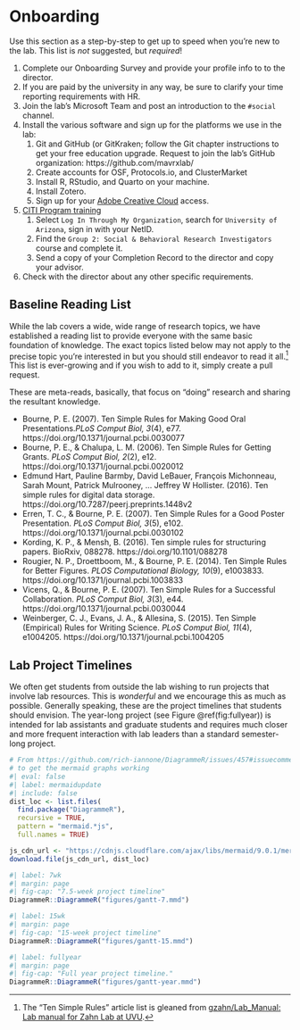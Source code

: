 # Onboarding {#sec-onboarding}

Use this section as a step-by-step to get up to speed when you're new to the lab. This list is *not* suggested, but *required*!

1.  Complete our Onboarding Survey and provide your profile info to to the director.
2.  If you are paid by the university in any way, be sure to clarify your time reporting requirements with HR.
3.  Join the lab's Microsoft Team and post an introduction to the `#social` channel.
4.  Install the various software and sign up for the platforms we use in the lab:
    1.  Git and GitHub (or GitKraken; follow the Git chapter instructions to get your free education upgrade. Request to join the lab's GitHub organization: https://github.com/mavrxlab/
    2.  Create accounts for OSF, Protocols.io, and ClusterMarket
    3.  Install R, RStudio, and Quarto on your machine.
    4.  Install Zotero.
    5.  Sign up for your [Adobe Creative Cloud](https://adobe.arizona.edu/signup/adobe-creative-cloud) access.
5.  [CITI Program training](https://www.citiprogram.org/?pageID=668)
    1.  Select `Log In Through My Organization`, search for `University of Arizona`, sign in with your NetID.
    2.  Find the `Group 2: Social & Behavioral Research Investigators` course and complete it.
    3.  Send a copy of your Completion Record to the director and copy your advisor.
6.  Check with the director about any other specific requirements.

## Baseline Reading List

While the lab covers a wide, wide range of research topics, we have established a reading list to provide everyone with the same basic foundation of knowledge. The exact topics listed below may not apply to the precise topic you're interested in but you should still endeavor to read it all.[^onboarding-1] This list is ever-growing and if you wish to add to it, simply create a pull request.

These are meta-reads, basically, that focus on "doing" research and sharing the resultant knowledge.

-   Bourne, P. E. (2007). Ten Simple Rules for Making Good Oral Presentations.*PLoS Comput Biol, 3*(4), e77. https://doi.org/10.1371/journal.pcbi.0030077
-   Bourne, P. E., & Chalupa, L. M. (2006). Ten Simple Rules for Getting Grants. *PLoS Comput Biol, 2*(2), e12. https://doi.org/10.1371/journal.pcbi.0020012
-   Edmund Hart, Pauline Barmby, David LeBauer, François Michonneau, Sarah Mount, Patrick Mulrooney, ... Jeffrey W Hollister. (2016). Ten simple rules for digital data storage. https://doi.org/10.7287/peerj.preprints.1448v2
-   Erren, T. C., & Bourne, P. E. (2007). Ten Simple Rules for a Good Poster Presentation. *PLoS Comput Biol, 3*(5), e102. https://doi.org/10.1371/journal.pcbi.0030102
-   Kording, K. P., & Mensh, B. (2016). Ten simple rules for structuring papers. BioRxiv, 088278. https://doi.org/10.1101/088278
-   Rougier, N. P., Droettboom, M., & Bourne, P. E. (2014). Ten Simple Rules for Better Figures. *PLOS Computational Biology, 10*(9), e1003833. https://doi.org/10.1371/journal.pcbi.1003833
-   Vicens, Q., & Bourne, P. E. (2007). Ten Simple Rules for a Successful Collaboration. *PLoS Comput Biol, 3*(3), e44. https://doi.org/10.1371/journal.pcbi.0030044
-   Weinberger, C. J., Evans, J. A., & Allesina, S. (2015). Ten Simple (Empirical) Rules for Writing Science. *PLoS Comput Biol, 11*(4), e1004205. https://doi.org/10.1371/journal.pcbi.1004205

## Lab Project Timelines

We often get students from outside the lab wishing to run projects that involve lab resources. This is *wonderful* and we encourage this as much as possible. Generally speaking, these are the project timelines that students should envision. The year-long project (see Figure \@ref(fig:fullyear)) is intended for lab assistants and graduate students and requires much closer and more frequent interaction with lab leaders than a standard semester-long project.

```r
# From https://github.com/rich-iannone/DiagrammeR/issues/457#issuecomment-1109995343
# to get the mermaid graphs working
#| eval: false
#| label: mermaidupdate
#| include: false
dist_loc <- list.files(
  find.package("DiagrammeR"),
  recursive = TRUE,
  pattern = "mermaid.*js",
  full.names = TRUE)

js_cdn_url <- "https://cdnjs.cloudflare.com/ajax/libs/mermaid/9.0.1/mermaid.min.js"
download.file(js_cdn_url, dist_loc)
```

```r
#| label: 7wk
#| margin: page
#| fig-cap: "7.5-week project timeline"
DiagrammeR::DiagrammeR("figures/gantt-7.mmd")
```

```r
#| label: 15wk
#| margin: page
#| fig-cap: "15-week project timeline"
DiagrammeR::DiagrammeR("figures/gantt-15.mmd")
```

```r
#| label: fullyear
#| margin: page
#| fig-cap: "Full year project timeline."
DiagrammeR::DiagrammeR("figures/gantt-year.mmd")
```

[^onboarding-1]: The "Ten Simple Rules" article list is gleaned from [gzahn/Lab_Manual: Lab manual for Zahn Lab at UVU](https://github.com/gzahn/Lab_Manual#09-reading-list).

